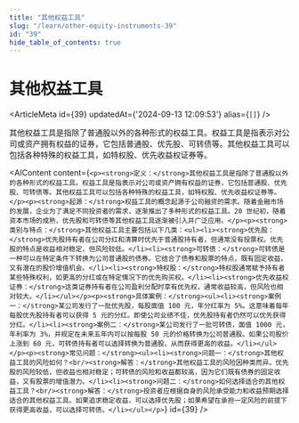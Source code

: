 ```yaml
---
title: "其他权益工具"
slug: "/learn/other-equity-instruments-39"
id: "39"
hide_table_of_contents: true
---
```



# 其他权益工具

<ArticleMeta id={39} updatedAt={'2024-09-13 12:09:53'} alias={`[]`} />
<div className='border-solid border-b border-t-0 my-4 border-[var(--ifm-color-gray-300)]' />

其他权益工具是指除了普通股以外的各种形式的权益工具。权益工具是指表示对公司或资产拥有权益的证券，它包括普通股、优先股、可转债等。其他权益工具可以包括各种特殊的权益工具，如特权股、优先收益权证券等。

<AIContent content={`<p><strong>定义：</strong>其他权益工具是指除了普通股以外的各种形式的权益工具。权益工具是指表示对公司或资产拥有权益的证券，它包括普通股、优先股、可转债等。其他权益工具可以包括各种特殊的权益工具，如特权股、优先收益权证券等。</p><p><strong>起源：</strong>权益工具的概念起源于公司融资的需求。随着金融市场的发展，企业为了满足不同投资者的需求，逐渐推出了多种形式的权益工具。20 世纪初，随着资本市场的成熟，优先股和可转债等其他权益工具逐渐被引入并广泛应用。</p><p><strong>类别与特点：</strong>其他权益工具主要包括以下几类：<ul><li><strong>优先股：</strong>优先股持有者在公司分红和清算时优先于普通股持有者，但通常没有投票权。优先股的特点是收益相对稳定，但风险较低。</li><li><strong>可转债：</strong>可转债是一种可以在特定条件下转换为公司普通股的债券。它结合了债券和股票的特点，既有固定收益，又有潜在的股价增值机会。</li><li><strong>特权股：</strong>特权股通常赋予持有者某些特殊权利，如更高的分红或在特定情况下的优先购买权。</li><li><strong>优先收益权证券：</strong>这类证券持有者在公司盈利分配时享有优先权，通常收益较高，但风险也相对较大。</li></ul></p><p><strong>具体案例：</strong><ul><li><strong>案例一：</strong>某公司发行了一批优先股，每股面值 100 元，年分红率为 5%。这意味着每年每股优先股持有者可以获得 5 元的分红。即使公司业绩不佳，优先股持有者仍然可以优先获得分红。</li><li><strong>案例二：</strong>某公司发行了一批可转债，面值 1000 元，年利率为 3%，并规定在未来五年内可以按每股 50 元的价格转换为公司普通股。如果公司股价上涨到 60 元，可转债持有者可以选择转换为普通股，从而获得更高的收益。</li></ul></p><p><strong>常见问题：</strong><ul><li><strong>问题一：</strong>其他权益工具的风险如何？<br/><strong>解答：</strong>其他权益工具的风险因种类而异。优先股的风险较低，但收益也相对稳定；可转债的风险和收益都较高，因为它们既有债券的固定收益，又有股票的增值潜力。</li><li><strong>问题二：</strong>如何选择适合的其他权益工具？<br/><strong>解答：</strong>投资者应根据自身的风险承受能力和收益预期选择适合的其他权益工具。如果追求稳定收益，可以选择优先股；如果希望在承担一定风险的前提下获得更高收益，可以选择可转债。</li></ul></p>`} id={39} />
